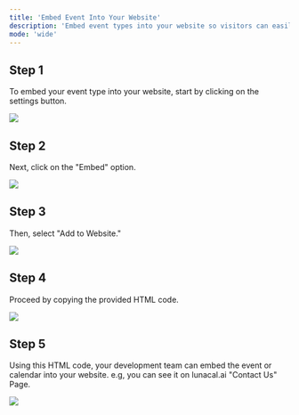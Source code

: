 ```yaml
---
title: 'Embed Event Into Your Website'
description: 'Embed event types into your website so visitors can easily book or access your calendar.'
mode: 'wide'
---
```


## Step 1

To embed your event type into your website, start by clicking on the settings button.

<Frame><img src="/images/embed_in_web/image1.webp" /></Frame>

## Step 2

Next, click on the "Embed" option.

<Frame><img src="/images/embed_in_web/image2.webp" /></Frame>

## Step 3

Then, select "Add to Website."

<Frame><img src="/images/embed_in_web/image3.webp" /></Frame>

## Step 4

Proceed by copying the provided HTML code.

<Frame><img src="/images/embed_in_web/image4.webp" /></Frame>

## Step 5

Using this HTML code, your development team can embed the event or calendar into your website. e.g, you can see it on lunacal.ai "Contact Us" Page.

<Frame><img src="/images/embed_in_web/embed1.webp" /></Frame>

